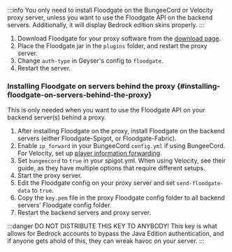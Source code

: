 :::info
You only need to install Floodgate on the BungeeCord or Velocity proxy server, unless you want to use the Floodgate API on the backend servers.
Additionally, it will display Bedrock edition skins properly.
:::

1. Download Floodgate for your proxy software from the [download page](https://geysermc.org/download#floodgate). 
2. Place the Floodgate jar in the `plugins` folder, and restart the proxy server.
3. Change `auth-type` in Geyser's config to `floodgate`.
4. Restart the server.

### Installing Floodgate on servers behind the proxy {#installing-floodgate-on-servers-behind-the-proxy}

This is only needed when you want to use the Floodgate API on your backend server(s) behind a proxy.

1. After installing Floodgate on the proxy, install Floodgate on the backend servers (either Floodgate-Spigot, or Floodgate-Fabric).
2. Enable `ip_forward` in your BungeeCord `config.yml` if using BungeeCord. For Velocity, set up [player information forwarding](https://docs.papermc.io/velocity/player-information-forwarding).
3. Set `bungeecord` to `true` in your spigot.yml. When using Velocity, see their guide, as they have multiple options that require different setups.
4. Start the proxy server.
5. Edit the Floodgate config on your proxy server and set `send-floodgate-data` to `true`.
6. Copy the `key.pem` file in the proxy Floodgate config folder to all backend servers’ Floodgate config folder.
7. Restart the backend servers and proxy server.

:::danger
DO NOT DISTRIBUTE THIS KEY TO ANYBODY! This key is what allows for Bedrock accounts to bypass the Java Edition authentication, and if anyone gets ahold of this, they can wreak havoc on your server.
:::
